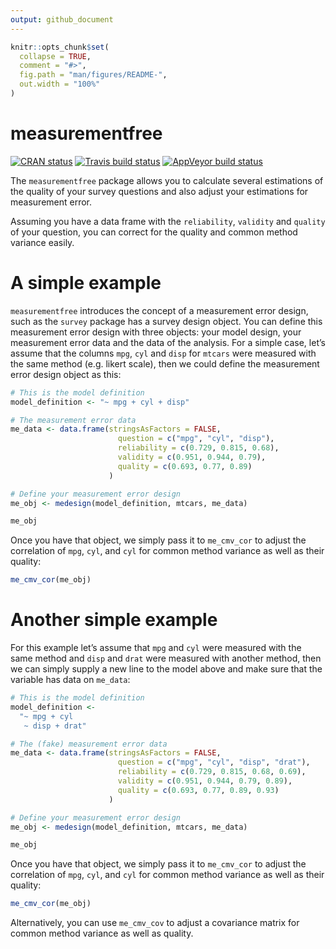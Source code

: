 ```yaml
---
output: github_document
---
```


<!-- README.md is generated from README.Rmd. Please edit that file -->

```r
knitr::opts_chunk$set(
  collapse = TRUE,
  comment = "#>",
  fig.path = "man/figures/README-",
  out.width = "100%"
)
```
# measurementfree

<!-- badges: start -->
[![CRAN status](https://www.r-pkg.org/badges/version/measurementfree)](https://cran.r-project.org/package=measurementfree)
[![Travis build status](https://travis-ci.org/sociometricresearch/measurementfree.svg?branch=master)](https://travis-ci.org/sociometricresearch/measurementfree)
[![AppVeyor build status](https://ci.appveyor.com/api/projects/status/github/sociometricresearch/measurementfree?branch=master&svg=true)](https://ci.appveyor.com/project/sociometricresearch/measurementfree)
<!-- [![Codecov test coverage](https://codecov.io/gh/sociometricresearch/measurementfree/branch/master/graph/badge.svg)](https://codecov.io/gh/sociometricresearch/measurementfree?branch=master) -->
<!-- badges: end -->

The `measurementfree` package allows you to calculate several estimations of the quality of your survey questions and also adjust your estimations for measurement error.

Assuming you have a data frame with the `reliability`, `validity` and `quality` of your question, you can correct for the quality and common method variance easily.

# A simple example

`measurementfree` introduces the concept of a measurement error design, such as the `survey` package has a survey design object. You can define this measurement error design with three objects: your model design, your measurement error data and the data of the analysis. For a simple case, let's assume that the columns `mpg`, `cyl` and `disp` for `mtcars` were measured with the same method (e.g. likert scale), then we could define the measurement error design object as this:

```r
# This is the model definition
model_definition <- "~ mpg + cyl + disp"

# The measurement error data
me_data <- data.frame(stringsAsFactors = FALSE,
                        question = c("mpg", "cyl", "disp"),
                        reliability = c(0.729, 0.815, 0.68),
                        validity = c(0.951, 0.944, 0.79),
                        quality = c(0.693, 0.77, 0.89)
                      )

# Define your measurement error design
me_obj <- medesign(model_definition, mtcars, me_data)

me_obj
```

Once you have that object, we simply pass it to `me_cmv_cor` to adjust the correlation of `mpg`, `cyl`, and `cyl` for common method variance as well as their quality:

```r
me_cmv_cor(me_obj)
```

# Another simple example

For this example let's assume that `mpg` and `cyl` were measured with the same method and `disp` and `drat` were measured with another method, then we can simply supply a new line to the model above and make sure that the variable has data on `me_data`:

```r
# This is the model definition
model_definition <-
  "~ mpg + cyl
   ~ disp + drat"

# The (fake) measurement error data
me_data <- data.frame(stringsAsFactors = FALSE,
                        question = c("mpg", "cyl", "disp", "drat"),
                        reliability = c(0.729, 0.815, 0.68, 0.69),
                        validity = c(0.951, 0.944, 0.79, 0.89),
                        quality = c(0.693, 0.77, 0.89, 0.93)
                      )

# Define your measurement error design
me_obj <- medesign(model_definition, mtcars, me_data)

me_obj
```

Once you have that object, we simply pass it to `me_cmv_cor` to adjust the correlation of `mpg`, `cyl`, and `cyl` for common method variance as well as their quality:

```r
me_cmv_cor(me_obj)
```

Alternatively, you can use `me_cmv_cov` to adjust a covariance matrix for common method variance as well as quality.
